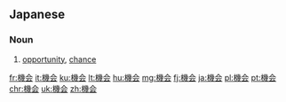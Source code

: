 {{also|機會|机会}}
==Japanese==
{{ja-kanjitab|き|かい|yomi=on}}

===Noun===
{{ja-noun|きかい|hhira=きくわい}}

# [[opportunity]], [[chance]]
#: {{ja-usex|核問題の解決には絶好の'''機会'''だ。|かくもんだい の かいけつ に は ぜっこう の '''きかい''' だ。|This is the best opportunity to solve the nuclear problem.}}

[[fr:機会]]
[[it:機会]]
[[ku:機会]]
[[lt:機会]]
[[hu:機会]]
[[mg:機会]]
[[fj:機会]]
[[ja:機会]]
[[pl:機会]]
[[pt:機会]]
[[chr:機会]]
[[uk:機会]]
[[zh:機会]]
